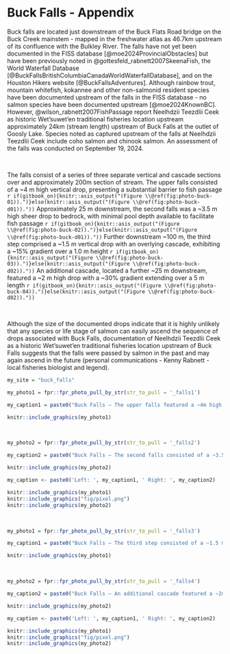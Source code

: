 # Buck Falls - Appendix {-#buck-falls}

Buck falls are located just downstream of the Buck Flats Road bridge on the Buck Creek mainstem - mapped in the freshwater atlas as
46.7km upstream of its confluence with the Bulkley River. The falls have not yet been documented in the FISS database [@moe2024ProvincialObstacles] but have been previously noted in @gottesfeld_rabnett2007SkeenaFish, the World Waterfall Database [@BuckFallsBritishColumbiaCanadaWorldWaterfallDatabase], and on the Houston Hikers website [@BuckFallsAdventures]. Although rainbow trout, mountain whitefish, kokannee and other non-salmonid resident species have been documented upstream of the falls in the FISS database - no salmon species have been documented upstream [@moe2024KnownBC]. However, @wilson_rabnett2007FishPassage report Neelhdzii Teezdlii Ceek as historic Wet’suwet’en traditional fisheries location upstream approximately 
24km (stream length) upstream of Buck Falls at the outlet of Goosly Lake. Species noted as captured upstream of the falls
at Neelhdzii Teezdlii Ceek include coho salmon and chinook salmon.  An assessment of the falls was conducted on September 19, 2024.  

<br>

The falls consist of a series of three separate vertical and cascade sections over and approximately 200m section of stream. The upper falls consisted of a ~4 m high vertical drop, presenting a substantial barrier to fish passage `r if(gitbook_on){knitr::asis_output("(Figure \\@ref(fig:photo-buck-01)).")}else(knitr::asis_output("(Figure \\@ref(fig:photo-buck-d01))."))` Approximately 25 m downstream, the second falls was a ~3.5 m high sheer drop to bedrock, with minimal pool depth available to facilitate fish passage `r if(gitbook_on){knitr::asis_output("(Figure \\@ref(fig:photo-buck-02)).")}else(knitr::asis_output("(Figure \\@ref(fig:photo-buck-d01))."))` Further downstream ~100 m, the third step comprised a ~1.5 m vertical drop with an overlying cascade, exhibiting a ~15% gradient over a 1.0 m height `r if(gitbook_on){knitr::asis_output("(Figure \\@ref(fig:photo-buck-03)).")}else(knitr::asis_output("(Figure \\@ref(fig:photo-buck-d02))."))` An additional cascade, located a further ~25 m downstream, featured a ~2 m high drop with a ~30% gradient extending over a 5 m length `r if(gitbook_on){knitr::asis_output("(Figure \\@ref(fig:photo-buck-04)).")}else(knitr::asis_output("(Figure \\@ref(fig:photo-buck-d02))."))`

<br>

Although the size of the documented drops indicate that it is highly unlikely that any species or life stage of salmon
can easily ascend the sequence of drops associated with Buck Falls, documentation of Neelhdzii Teezdlii Ceek as a 
historic Wet’suwet’en traditional fisheries location upstream of Buck Falls suggests that the falls were
passed by salmon in the past and may again ascend in the future (personal communications - Kenny Rabnett - local fisheries
biologist and legend). 

```r
my_site = "buck_falls"

my_photo1 = fpr::fpr_photo_pull_by_str(str_to_pull = '_falls1')

my_caption1 = paste0("Buck Falls – The upper falls featured a ~4m high vertical drop. A 2m tall net is included for scale.")


```

```r
knitr::include_graphics(my_photo1)
```

<br>

```r
my_photo2 = fpr::fpr_photo_pull_by_str(str_to_pull = '_falls2')

my_caption2 = paste0("Buck Falls – The second falls consisted of a ~3.5m high sheer drop to bedrock.")


```

```r
knitr::include_graphics(my_photo2)
```

```r
my_caption <- paste0('Left: ', my_caption1, ' Right: ', my_caption2)

knitr::include_graphics(my_photo1)
knitr::include_graphics("fig/pixel.png")
knitr::include_graphics(my_photo2)
```

<br>

```r

my_photo1 = fpr::fpr_photo_pull_by_str(str_to_pull = '_falls3')

my_caption1 = paste0("Buck Falls – The third step consisted of a ~1.5 m vertical drop with an overlying cascade, exhibiting a ~15% gradient over a 1.0m height.")


```

```r
knitr::include_graphics(my_photo1)
```

<br>

```r
my_photo2 = fpr::fpr_photo_pull_by_str(str_to_pull = '_falls4')

my_caption2 = paste0("Buck Falls – An additional cascade featured a ~2m high drop with a ~30% gradient extending over a 5 m length. A 2m tall net is included for scale.")

```

```r
knitr::include_graphics(my_photo2)
```

```r
my_caption <- paste0('Left: ', my_caption1, ' Right: ', my_caption2)

knitr::include_graphics(my_photo1)
knitr::include_graphics("fig/pixel.png")
knitr::include_graphics(my_photo2)
```

